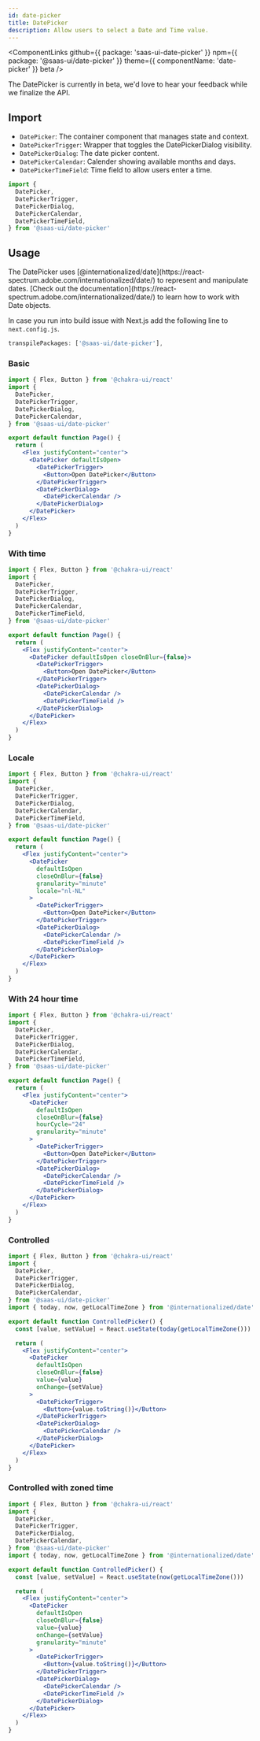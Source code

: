 ```yaml
---
id: date-picker
title: DatePicker
description: Allow users to select a Date and Time value.
---
```


<ComponentLinks
  github={{ package: 'saas-ui-date-picker' }}
  npm={{ package: '@saas-ui/date-picker' }}
  theme={{ componentName: 'date-picker' }}
  beta
/>

<Info>
  The DatePicker is currently in beta, we'd love to hear your feedback while we
  finalize the API.
</Info>

## Import

- `DatePicker`: The container component that manages state and context.
- `DatePickerTrigger`: Wrapper that toggles the DatePickerDialog visibility.
- `DatePickerDialog`: The date picker content.
- `DatePickerCalendar`: Calender showing available months and days.
- `DatePickerTimeField`: Time field to allow users enter a time.

```ts
import {
  DatePicker,
  DatePickerTrigger,
  DatePickerDialog,
  DatePickerCalendar,
  DatePickerTimeField,
} from '@saas-ui/date-picker'
```

## Usage

<Info>
  The DatePicker uses
  [@internationalized/date](https://react-spectrum.adobe.com/internationalized/date/)
  to represent and manipulate dates. [Check out the
  documentation](https://react-spectrum.adobe.com/internationalized/date/) to
  learn how to work with Date objects.
</Info>

In case you run into build issue with Next.js add the following line to `next.config.js`.

```js
transpilePackages: ['@saas-ui/date-picker'],
```

### Basic

```jsx height=400px
import { Flex, Button } from '@chakra-ui/react'
import {
  DatePicker,
  DatePickerTrigger,
  DatePickerDialog,
  DatePickerCalendar,
} from '@saas-ui/date-picker'

export default function Page() {
  return (
    <Flex justifyContent="center">
      <DatePicker defaultIsOpen>
        <DatePickerTrigger>
          <Button>Open DatePicker</Button>
        </DatePickerTrigger>
        <DatePickerDialog>
          <DatePickerCalendar />
        </DatePickerDialog>
      </DatePicker>
    </Flex>
  )
}
```

### With time

```jsx height=420px
import { Flex, Button } from '@chakra-ui/react'
import {
  DatePicker,
  DatePickerTrigger,
  DatePickerDialog,
  DatePickerCalendar,
  DatePickerTimeField,
} from '@saas-ui/date-picker'

export default function Page() {
  return (
    <Flex justifyContent="center">
      <DatePicker defaultIsOpen closeOnBlur={false}>
        <DatePickerTrigger>
          <Button>Open DatePicker</Button>
        </DatePickerTrigger>
        <DatePickerDialog>
          <DatePickerCalendar />
          <DatePickerTimeField />
        </DatePickerDialog>
      </DatePicker>
    </Flex>
  )
}
```

### Locale

```jsx height=420px
import { Flex, Button } from '@chakra-ui/react'
import {
  DatePicker,
  DatePickerTrigger,
  DatePickerDialog,
  DatePickerCalendar,
  DatePickerTimeField,
} from '@saas-ui/date-picker'

export default function Page() {
  return (
    <Flex justifyContent="center">
      <DatePicker
        defaultIsOpen
        closeOnBlur={false}
        granularity="minute"
        locale="nl-NL"
      >
        <DatePickerTrigger>
          <Button>Open DatePicker</Button>
        </DatePickerTrigger>
        <DatePickerDialog>
          <DatePickerCalendar />
          <DatePickerTimeField />
        </DatePickerDialog>
      </DatePicker>
    </Flex>
  )
}
```

### With 24 hour time

```jsx height=420px
import { Flex, Button } from '@chakra-ui/react'
import {
  DatePicker,
  DatePickerTrigger,
  DatePickerDialog,
  DatePickerCalendar,
  DatePickerTimeField,
} from '@saas-ui/date-picker'

export default function Page() {
  return (
    <Flex justifyContent="center">
      <DatePicker
        defaultIsOpen
        closeOnBlur={false}
        hourCycle="24"
        granularity="minute"
      >
        <DatePickerTrigger>
          <Button>Open DatePicker</Button>
        </DatePickerTrigger>
        <DatePickerDialog>
          <DatePickerCalendar />
          <DatePickerTimeField />
        </DatePickerDialog>
      </DatePicker>
    </Flex>
  )
}
```

### Controlled

```jsx height=420px
import { Flex, Button } from '@chakra-ui/react'
import {
  DatePicker,
  DatePickerTrigger,
  DatePickerDialog,
  DatePickerCalendar,
} from '@saas-ui/date-picker'
import { today, now, getLocalTimeZone } from '@internationalized/date'

export default function ControlledPicker() {
  const [value, setValue] = React.useState(today(getLocalTimeZone()))

  return (
    <Flex justifyContent="center">
      <DatePicker
        defaultIsOpen
        closeOnBlur={false}
        value={value}
        onChange={setValue}
      >
        <DatePickerTrigger>
          <Button>{value.toString()}</Button>
        </DatePickerTrigger>
        <DatePickerDialog>
          <DatePickerCalendar />
        </DatePickerDialog>
      </DatePicker>
    </Flex>
  )
}
```

### Controlled with zoned time

```jsx height=420px
import { Flex, Button } from '@chakra-ui/react'
import {
  DatePicker,
  DatePickerTrigger,
  DatePickerDialog,
  DatePickerCalendar,
} from '@saas-ui/date-picker'
import { today, now, getLocalTimeZone } from '@internationalized/date'

export default function ControlledPicker() {
  const [value, setValue] = React.useState(now(getLocalTimeZone()))

  return (
    <Flex justifyContent="center">
      <DatePicker
        defaultIsOpen
        closeOnBlur={false}
        value={value}
        onChange={setValue}
        granularity="minute"
      >
        <DatePickerTrigger>
          <Button>{value.toString()}</Button>
        </DatePickerTrigger>
        <DatePickerDialog>
          <DatePickerCalendar />
          <DatePickerTimeField />
        </DatePickerDialog>
      </DatePicker>
    </Flex>
  )
}
```
